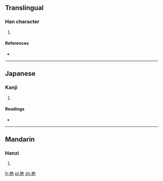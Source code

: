 ==Translingual==

===Han character===
{{Han char|rn=75|rad=木|as=06|sn=10|four=|canj=木弓日山 (DNAU)}}

# {{defn|Han|sort=木06}}

====References====
* {{Han ref|kx=0523.140|dkj=14726|dj=0911.120|hdz=21205.020|uh=682C|ud=26668}}

----

==Japanese==

===Kanji===
{{ja-kanji|grade=|rs=木06}}

# {{defn|lang=ja|sort=木06}}

====Readings====
* {{ja-readings|on=[[せい]] (sei), [[せ]] (se)|kun=[[ちさなくい]] (chisanakui)}}

----

==Mandarin==

===Hanzi===
{{cmn-hanzi|pin=[[zuì]] ([[zui4]])|wg=tsui<sup>4</sup>}}

# {{defn|lang=cmn|sort=木06}}

[[fr:栬]]
[[pl:栬]]
[[zh:栬]]